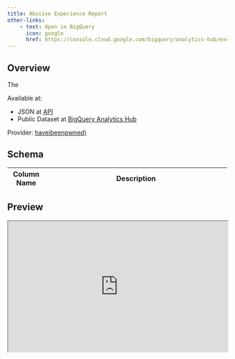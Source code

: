 ```yaml
---
title: Abusive Experience Report
other-links:
    - text: Open in BigQuery
      icon: google
      href: https://console.cloud.google.com/bigquery/analytics-hub/exchanges/projects/390347019852/locations/us/dataExchanges/data_hub_186a1c3eafa/listings
---
```


## Overview

The

Available at:

- JSON at [API](https://haveibeenpwned.com/API/v3#AllBreaches)
- Public Dataset at [BigQuery Analytics Hub](https://console.cloud.google.com/bigquery/analytics-hub/exchanges/projects/390347019852/locations/us/dataExchanges/data_hub_186a1c3eafa/listings)

Provider: [haveibeenpwned)](https://haveibeenpwned.com/)

## Schema

| Column Name       | Description                                                                           |
|-------------------|---------------------------------------------------------------------------------------|


## Preview

<iframe width="100%" height="300" src="https://lookerstudio.google.com/embed/reporting/a80ac879-8931-42be-861f-76882c0d22fc/"></iframe>
